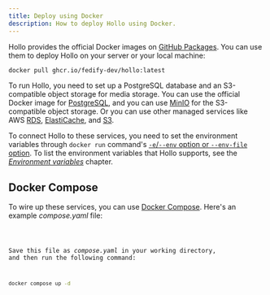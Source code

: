 ```yaml
---
title: Deploy using Docker
description: How to deploy Hollo using Docker.
---
```


Hollo provides the official Docker images on [GitHub Packages].  You can use
them to deploy Hollo on your server or your local machine:

~~~~ sh frame="none"
docker pull ghcr.io/fedify-dev/hollo:latest
~~~~

To run Hollo, you need to set up a PostgreSQL database and
an S3-compatible object storage for media storage.  You can use the
official Docker image for [PostgreSQL], and you can use
[MinIO] for the S3-compatible object storage.  Or you can use other
managed services like AWS [RDS], [ElastiCache], and [S3].

To connect Hollo to these services, you need to set the environment
variables through `docker run` command's [`-e`/`--env` option or
`--env-file` option][1].  To list the environment variables that Hollo
supports, see the [*Environment variables*](/install/env) chapter.

[GitHub Packages]: https://github.com/fedify-dev/hollo/pkgs/container/hollo
[PostgreSQL]: https://hub.docker.com/_/postgres
[MinIO]: https://hub.docker.com/r/minio/minio
[RDS]: https://aws.amazon.com/rds/
[ElastiCache]: https://aws.amazon.com/elasticache/
[S3]: https://aws.amazon.com/s3/
[1]: https://docs.docker.com/reference/cli/docker/container/run/#env


Docker Compose
--------------


To wire up these services, you can use [Docker Compose].  Here's an example
*compose.yaml* file:

<Code code={composeYaml} lang="yaml" title="compose.yaml" />

Save this file as *compose.yaml* in your working directory, and then run
the following command:

~~~~ sh frame="none"
docker compose up -d
~~~~

[Docker Compose]: https://docs.docker.com/compose/
